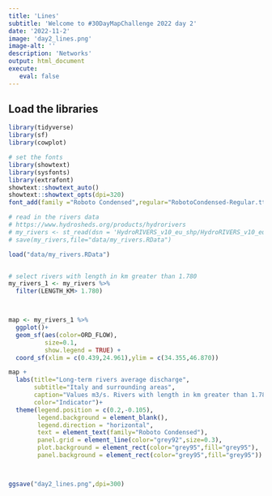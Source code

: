 ```yaml
---
title: 'Lines'
subtitle: 'Welcome to #30DayMapChallenge 2022 day 2'
date: '2022-11-2'
image: 'day2_lines.png'
image-alt: ''
description: 'Networks'
output: html_document
execute: 
   eval: false
---
```


## Load the libraries
```r

library(tidyverse)
library(sf)
library(cowplot)

# set the fonts
library(showtext)
library(sysfonts)
library(extrafont)
showtext::showtext_auto()
showtext::showtext_opts(dpi=320)
font_add(family ="Roboto Condensed",regular="RobotoCondensed-Regular.ttf")

# read in the rivers data
# https://www.hydrosheds.org/products/hydrorivers
# my_rivers <- st_read(dsn = 'HydroRIVERS_v10_eu_shp/HydroRIVERS_v10_eu.shp') 
# save(my_rivers,file="data/my_rivers.RData")

load("data/my_rivers.RData")


# select rivers with length in km greater than 1.780
my_rivers_1 <- my_rivers %>% 
  filter(LENGTH_KM> 1.780)



map <- my_rivers_1 %>% 
  ggplot()+
  geom_sf(aes(color=ORD_FLOW),
          size=0.1,
          show.legend = TRUE) +
  coord_sf(xlim = c(0.439,24.961),ylim = c(34.355,46.870))

map +
  labs(title="Long-term rivers average discharge",
       subtitle="Italy and surrounding areas",
       caption="Values m3/s. Rivers with length in km greater than 1.780.\nLength of discharge indicator: high (1) to low (10)\n#30DayMapChallenge 2022 Day 2: Lines\nDataSource: hydrosheds.org | Map: Federica Gazzelloni (@fgazzelloni)",
       color="Indicator")+
  theme(legend.position = c(0.2,-0.105),
        legend.background = element_blank(),
        legend.direction = "horizontal",
        text = element_text(family="Roboto Condensed"),
        panel.grid = element_line(color="grey92",size=0.3),
        plot.background = element_rect(color="grey95",fill="grey95"),
        panel.background = element_rect(color="grey95",fill="grey95"))



ggsave("day2_lines.png",dpi=300)

```
